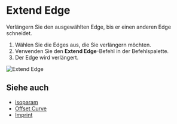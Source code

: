 
# Extend Edge

<Reference shortcut="" command="Extend Edge" button="" />

Verlängern Sie den ausgewählten Edge, bis er einen anderen Edge schneidet.

1. Wählen Sie die Edges aus, die Sie verlängern möchten.
2. Verwenden Sie den **Extend Edge**-Befehl in der Befehlspalette.
3. Der Edge wird verlängert.

![Extend Edge](/img/extend-edge.gif)

## Siehe auch
- [isoparam](./isoparam)
- [Offset Curve](./offset-curve)
- [Imprint](./imprint)

